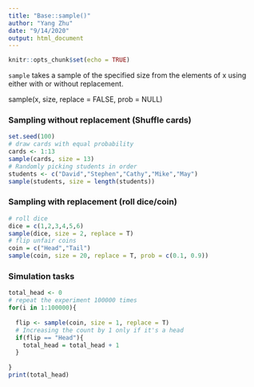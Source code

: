 ```yaml
---
title: "Base::sample()"
author: "Yang Zhu"
date: "9/14/2020"
output: html_document
---
```


```r
knitr::opts_chunk$set(echo = TRUE)
```

`sample` takes a sample of the specified size from the elements of x using either with or without replacement.

sample(x, size, replace = FALSE, prob = NULL)


### Sampling without replacement (Shuffle cards)

```r
set.seed(100)
# draw cards with equal probability
cards <- 1:13
sample(cards, size = 13)
# Randomly picking students in order
students <- c("David","Stephen","Cathy","Mike","May")
sample(students, size = length(students))
```

### Sampling with replacement (roll dice/coin)

```r
# roll dice
dice = c(1,2,3,4,5,6)
sample(dice, size = 2, replace = T)
# flip unfair coins
coin = c("Head","Tail")
sample(coin, size = 20, replace = T, prob = c(0.1, 0.9))
```

### Simulation tasks

```r
total_head <- 0
# repeat the experiment 100000 times
for(i in 1:100000){
  
  flip <- sample(coin, size = 1, replace = T)
  # Increasing the count by 1 only if it's a head
  if(flip == "Head"){
    total_head = total_head + 1
  }
  
} 
print(total_head)
```